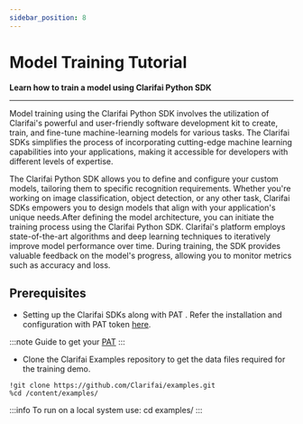 ```yaml
---
sidebar_position: 8
---
```


# Model Training Tutorial

**Learn how to train a model using Clarifai Python SDK**
<hr />

Model training using the Clarifai Python SDK involves the utilization of Clarifai's powerful and user-friendly software development kit to create, train, and fine-tune machine-learning models for various tasks. The Clarifai SDKs simplifies the process of incorporating cutting-edge machine learning capabilities into your applications, making it accessible for developers with different levels of expertise.

The Clarifai Python SDK allows you to define and configure your custom models, tailoring them to specific recognition requirements. Whether you're working on image classification, object detection, or any other task, Clarifai SDKs empowers you to design models that align with your application's unique needs.After defining the model architecture, you can initiate the training process using the Clarifai Python  SDK. Clarifai's platform employs state-of-the-art algorithms and deep learning techniques to iteratively improve model performance over time. During training, the SDK provides valuable feedback on the model's progress, allowing you to monitor metrics such as accuracy and loss.


## Prerequisites



* Setting up  the Clarifai SDKs along with PAT . Refer the installation and configuration with PAT token [here](https://docs.clarifai.com/python-sdk/sdk-overview/).

:::note
Guide to get your [PAT](https://docs.clarifai.com/clarifai-basics/authentication/personal-access-tokens)
:::



* Clone the Clarifai Examples repository to get the data files required for the training demo.

```
!git clone https://github.com/Clarifai/examples.git  
%cd /content/examples/
```
:::info
To run on a local system use: cd examples/ 
:::



<DocCardList items={useCurrentSidebarCategory().items}/>